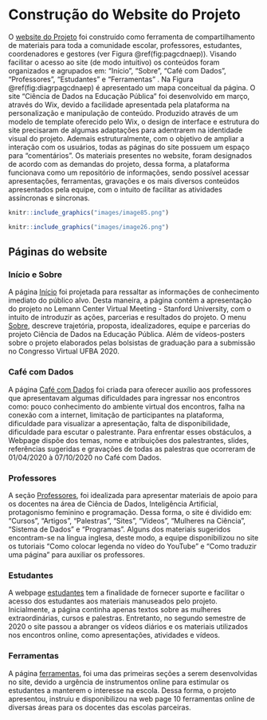 #  Construção do Website do Projeto {#website}

O [website do Projeto](https://cienciadedadosep.wixsite.com/cdep/sobre) foi construído como ferramenta de compartilhamento de materiais para toda a comunidade escolar, professores, estudantes, coordenadores e gestores (ver Figura \@ref(fig:pagcdnaep)). Visando facilitar o acesso ao site (de modo intuitivo) os conteúdos foram organizados e agrupados em: “Início”, “Sobre”, “Café com Dados”, “Professores”, “Estudantes” e “Ferramentas” . Na Figura \@ref(fig:diagrpagcdnaep) é apresentado um mapa conceitual da página.
O site “Ciência de Dados na Educação Pública” foi desenvolvido em março, através do Wix, devido a facilidade apresentada pela plataforma na personalização e manipulação de conteúdo. Produzido através de um modelo de template oferecido pelo Wix, o design de interface e estrutura do site precisaram de algumas adaptações para adentrarem na identidade visual do projeto. Ademais estruturalmente, com o objetivo de ampliar a interação com os usuários, todas as páginas do site possuem um espaço para "comentários".
Os materiais presentes no website, foram designados de acordo com as demandas do projeto, dessa forma, a plataforma funcionava como um repositório de informações, sendo possível acessar apresentações, ferramentas, gravações e os mais diversos conteúdos apresentados pela equipe, com o intuito de facilitar as atividades assíncronas e síncronas. 


```r
knitr::include_graphics("images/image85.png")
```




```r
knitr::include_graphics("images/image26.png")
```



## Páginas do website

### Início e Sobre {-}

A página [Início](https://cienciadedadosep.wixsite.com/cdep) foi projetada para ressaltar as informações de conhecimento imediato do público alvo.  Desta maneira, a página contém a apresentação do projeto no Lemann Center Virtual Meeting - Stanford University, com o intuito de introduzir as ações, parcerias e resultados do projeto. 
O menu [Sobre](https://cienciadedadosep.wixsite.com/cdep/sobre), descreve trajetória, proposta, idealizadores, equipe e parcerias do projeto Ciência de Dados na Educação Pública. Além de vídeos-posters sobre o projeto elaborados pelas bolsistas de graduação para a submissão no Congresso Virtual UFBA 2020.

### Café com Dados {-}

A página [Café com Dados](https://cienciadedadosep.wixsite.com/cafecomdados)  foi criada para oferecer auxílio aos professores que apresentavam algumas dificuldades para ingressar nos encontros como: pouco conhecimento do ambiente virtual dos encontros, falha na conexão com a internet, limitação de participantes na plataforma, dificuldade para visualizar a apresentação, falta de disponibilidade, dificuldade para escutar o palestrante.
Para enfrentar esses obstáculos, a Webpage dispõe dos temas, nome e atribuições dos palestrantes, slides, referências sugeridas e gravações de todas as palestras que ocorreram de 01/04/2020 à 07/10/2020 no Café com Dados.

### Professores {-}

A seção [Professores](https://cienciadedadosep.wixsite.com/professores), foi idealizada para apresentar materiais de apoio para os docentes na área de Ciência de Dados, Inteligência Artificial, protagonismo feminino e programação. Dessa forma, o site é dividido em: “Cursos”, “Artigos”, “Palestras”, “Sites”, “Vídeos”, “Mulheres na Ciência”, “Sistema de Dados” e “Programas”.
Alguns dos materiais sugeridos encontram-se na língua inglesa, deste modo, a equipe disponibilizou no site os tutoriais “Como colocar legenda no vídeo do YouTube” e “Como traduzir uma página” para auxiliar os professores.

### Estudantes {-}

A webpage [estudantes](https://cienciadedadosep.wixsite.com/estudantes) tem a finalidade de fornecer suporte e facilitar o acesso dos estudantes aos materiais manuseados pelo projeto. Inicialmente, a página continha apenas textos sobre as mulheres extraordinárias, cursos e palestras. Entretanto, no segundo semestre de 2020 o site passou a abranger os vídeos diários e os materiais utilizados nos encontros online, como apresentações, atividades e vídeos. 

### Ferramentas {-}

A página [ferramentas](https://cienciadedadosep.wixsite.com/cdep/ferramentas), foi uma das primeiras seções a serem desenvolvidas no site, devido a urgência de instrumentos online para estimular os estudantes a manterem o interesse na escola. Dessa forma, o projeto apresentou, instruiu e disponibilizou na web page 10 ferramentas online de diversas áreas para os docentes das escolas parceiras. 

